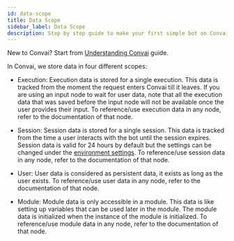 ```yaml
---
id: data-scope
title: Data Scope
sidebar_label: Data Scope
description: Step by step guide to make your first simple bot on Convai Studio
---
```



New to Convai? Start from [Understanding Convai](../understanding-convai) guide.

In Convai, we store data in four different scopes:

- Execution: Execution data is stored for a single execution. This data is tracked from the moment the request enters Convai till it leaves. If you are using an input node to wait for user data, note that all the execution data that was saved before the input node will not be available once the user provides their input. To reference/use execution data in any node, refer to the documentation of that node.

- Session: Session data is stored for a single session. This data is tracked from the time a user interacts with the bot until the session expires. Session data is valid for 24 hours by default but the settings can be changed under the [environment settings](../understanding-convai#environments). To reference/use session data in any node, refer to the documentation of that node.

- User: User data is considered as persistent data, it exists as long as the user exists. To reference/use user data in any node, refer to the documentation of that node.

- Module: Module data is only accessible in a module. This data is like setting up variables that can be used later in the module. The module data is initialized when the instance of the module is initialized. To reference/use module data in any node, refer to the documentation of that node.